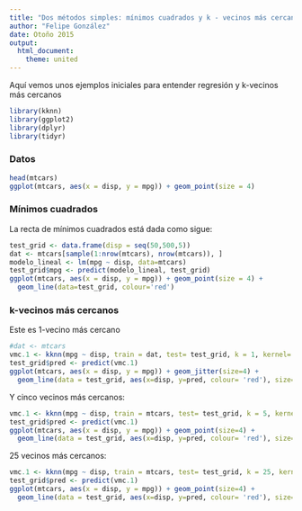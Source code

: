 ```yaml
---
title: "Dos métodos simples: mínimos cuadrados y k - vecinos más cercanos"
author: "Felipe González"
date: Otoño 2015
output: 
  html_document: 
    theme: united
---
```


Aquí vemos unos ejemplos iniciales para entender regresión y k-vecinos más cercanos


```r
library(kknn)
library(ggplot2)
library(dplyr)
library(tidyr)
```

### Datos

```r
head(mtcars)
ggplot(mtcars, aes(x = disp, y = mpg)) + geom_point(size = 4)
```

### Mínimos cuadrados

La recta de mínimos cuadrados está dada como sigue:

```r
test_grid <- data.frame(disp = seq(50,500,5))
dat <- mtcars[sample(1:nrow(mtcars), nrow(mtcars)), ]
modelo_lineal <- lm(mpg ~ disp, data=mtcars)
test_grid$mpg <- predict(modelo_lineal, test_grid)
ggplot(mtcars, aes(x = disp, y = mpg)) + geom_point(size = 4) +
  geom_line(data=test_grid, colour='red')
```


### k-vecinos más cercanos


Este es 1-vecino más cercano


```r

#dat <- mtcars
vmc.1 <- kknn(mpg ~ disp, train = dat, test= test_grid, k = 1, kernel='rectangular')
test_grid$pred <- predict(vmc.1)
ggplot(mtcars, aes(x = disp, y = mpg)) + geom_jitter(size=4) +
  geom_line(data = test_grid, aes(x=disp, y=pred, colour= 'red'), size=1.1)
```


Y cinco vecinos más cercanos:



```r
vmc.1 <- kknn(mpg ~ disp, train = mtcars, test= test_grid, k = 5, kernel='rectangular')
test_grid$pred <- predict(vmc.1)
ggplot(mtcars, aes(x = disp, y = mpg)) + geom_point(size=4) +
  geom_line(data = test_grid, aes(x=disp, y=pred, colour= 'red'), size=1.1)
```

25 vecinos más cercanos:

```r
vmc.1 <- kknn(mpg ~ disp, train = mtcars, test= test_grid, k = 25, kernel='rectangular')
test_grid$pred <- predict(vmc.1)
ggplot(mtcars, aes(x = disp, y = mpg)) + geom_point(size=4) +
  geom_line(data = test_grid, aes(x=disp, y=pred, colour= 'red'), size=1.1)
```


